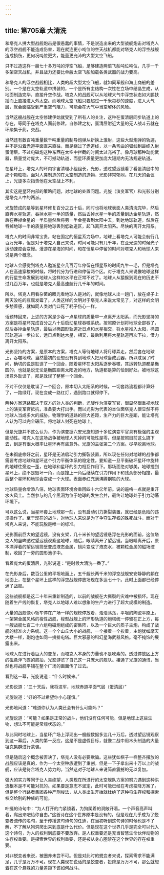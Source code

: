 ```yaml
---
---
---
```

title: 第705章 大清洗
---



和塔克人拼大型战舰炮击是很愚蠢的事情，不是说造出来的大型战舰炮击对塔克人的浮空战舰不能造成伤害，现在就连更小吨位的空天战机都能对塔克人的浮空战舰造成损伤，更何况吨位更大，能量更充沛的大型太空飞船。

只不过造这样一艘七十多万吨的浮空飞船，足够建造两倍飞船吨位吨位，几乎一千多架空天战机，并且战力还要比单艘太空飞船加载各类武器的战力要高。

和塔克人的浮空战舰相比，人类的超大型太空飞船，就如同军舰和海上商船的差别。一个是在太空轨道中拼装的，一个是所有主结构一次性在立场中结晶生成，从地面制造完毕，直接升空作战。塔克人的战舰可以从地球大气中浮空状态如大鹏扶摇而上直接进入外太空。而地球太空飞船只要超过一千米每秒的速度，进入大气层，就会面临受到严重空气阻力，可能会在大气中当空解体的风险。

当然这艘战舰在太空修建伊始就受到了所有人的关注，这种在蛋清层同步轨道上的存在，等同于在塔克人面前修建。自修建之初，蛋清层附近大量的无人战斗云就在环聚集于此，交战。

当然还有数百吨重量数千吨重量的制导炮弹从新换上激射，这些大型炮弹的轨迹，并不是沿着赤道平面直来直往，而是绕过了赤道线，以一条弯曲的弧线到最终入射蛋清层。不过电磁炮这种东西在太空中拦截的时间太过充裕了。像月球那种动能武器，质量觉对庞大，不可撼动轨道，而星环质量更加庞大短期内无法规避轨道。

在星环上，塔克人的环内宇宙清理小组组长，光影，透过望远镜看了看蛋清层中的那个颗粒物。面对人类制造的在太空制造的造物，光影非常郁闷，在几天的会议上，光旋多次指责他在太空战上不利。

其实这是星环内部的策略问题，对地球的处置问题。光旋（演变军官）和光影分别是塔克人中的两派。

光旋赞成的是等到星环修复百分之五十后，同时也将地球表面人类清洗完毕，然后直奔水星轨道，吞掉水星一半的质量，然后丢掉水星一半的质量到达金星轨道，然后在吞掉金星的一半质量然后将另一半金星丢到太阳中去，到达地球轨道，然后在吞掉地球一半的质量将地球丢到低轨道区，起飞离开太阳系。尽快的离开太阳系。

塔克人的时间非常宝贵，站在固定的恒星系力场中，地球上看塔克人可能会航行几百万光年，但是对于塔克人自己来说，时间可能只有几千年，在亚光速的时候光子运动速度会变慢。漫游在星海的时间，和在恒星中停留的时间对塔克人和地球人来说是两个概念。

地球人会感觉到塔克人遨游星空几百万年停留在恒星系的时间九牛一毛，但是塔克人在高速穿梭的时候，将时代分为行进和停留两个区。对于塔克人来说像地球这样的行星生命发展到地球人这样的水平在正常不过了。地球人从猿猴到现在的历史不过几百万年，也就是塔克人最高速航行几千年的时间。

所以，塔克人用看杂菌的眼光看地球人是对的，就像地球人出一趟门，放在桌子上两天没吃的豆腐发霉了。人类这样的文明对于塔克人来说太常见了，对这样的文明多愁善感，就如同人类对门口死了耗子伤心一样。

话题转回来，上述的方案是少吞一点星球的质量早一点离开太阳系，而光影坚持的方案是将星环完成百分之八十后启动星球吞噬系统。按照原计划将地球全部吞了，然后吞掉金星轨道，最后以椭圆形轨道近日点和水星相交，将水星推入太阳，椭圆形轨道进一步拉长，远日点到达木星，相交，最后利用将木星轨道再次下拉，借力离开太阳系。

光影坚持的方案，是原本的方案，塔克人等待地球人将月球弄走，然后套在地球上，吞噬地球。当然最初的设想没有算到地球人把月球当成武器，所以耽误了时间，确切的说是耽误了一个回合，随着星环在太阳系逐步吞噬，其运转轨道都是椭圆的，也就是说无论是椭圆距离太阳近的地方，轨道都是算的恰到好处。被地球这场意外耽误了，那是耽误了整整一个回合。

不对不仅仅是耽误了一个回合，原本切入太阳系的时候，一切套路流程都计算好了，一路绿灯。现在变成一路红灯，遇到路口就得停下。

两种方案道路取决于双方的对人类的判断，光旋作为演变军官，很显然很重视地球上的演变军官抵抗，准备要大打出手。而以光影为代表的本位面塔克人很显然不将地球人当成多大的威胁。物理学的道路的巨大差距，生产力的巨大差距，能让塔克人认为可以完全碾压。将地球人封死在地球上。

但是光旋并不这么认为，作为演变据六安光旋知道十多位演变军官具有极强的主观能动性。塔克人在这场战争被地球人灭掉的可能性是零，但是按照目前这么搞下去，到是有很大概率让星环再有些意外。光旋的主张第二个方案。尽早脱离地球。

在未彻底修好之前，星环是无法启动引力撕裂装置，所以现在任何对地球的战争都需要考虑地球和星环这个引力平衡体系的稳定性。要知道一旦平衡破坏星环中旋转的地球往旁边一歪，在地球和星环的引力相互作用下。那场面绝对够美，地球撞到星环上，绝不是毁坏一角，而是撞上一角后继续在引力作用下和残余部分相撞，最后整个星环和地球会变成一个大球。表面赤红充满沸腾钢铁的大球。

地球质量会增添八倍，地球表面环境会重回四十六亿年前。说的逼格一点就是重开水火风土。当然参与的几个黑洞为位于地球的发生合并，最终让地球处于引力动荡环境下。

可以这么说，当星环套上地球那一刻，没有启动引力撕裂装置，就已经是危险的违规操作了。至于现在的战斗，对地球人来说是为了争夺生存权的殊死战斗，而对于塔克人来说，不能玩脱是唯一的标准。

光影面前巨大的望远镜，没有支架，几十米长的望远镜悬浮在光影的面前，这位塔克人的竖眸透过望远镜观察这地球，随后，眼睛离开了望远镜。当眼睛离开后，原本漂浮着的望远镜筒壁变成液态金属，镜片变成了液态水，被颗粒金属的磁场控制，收回了一旁的圆形池子中。

看着庞大的蛋清层，光影说道：“是时候大清洗一番了。”

在光影身后，数百公里的平坦地面上，五千艘长两千米的浮空战舰安安静静的躺在地面上，在整个星环上这样的浮空战舰停放场现在多达七十个。此时上面都已经停满了战舰。

这些战舰都是这二十年来重新制造的，以前的战舰在大撕裂的灾难中被损坏。现在随着生产线的恢复，塔克人以地球人难以想象的生产力进行了超大规模的制造。

大量的战舰像小轿车停在广场一样的规模停放着，浩浩荡荡，平坦的陶瓷平原上，一架架金属风格的梭性战舰，梭型战舰上的环形轨道的炮塔统一停留在正上方，每一艘战舰七百二十六组电磁炮组成的密集阵，以及一个巨大的质子主炮，构成了战舰的标准火力系统。这一个个山丘大小的战舰，一个接着一个挨着，主炮犹如摩天大楼一样，副炮也如同一排排电塔。巨大邪恶的科幻星海武器风格。毫不掩饰的展露出来。

地球人在进行着巨大的变革，而塔克人本身的力量也不是吃素的。透过停放区上方的磁悬浮飞碟的航拍，光影游览了自己这一只庞大的舰队。接通了光旋的通讯，当然也将战舰平铺在整个广场的画面传了过去。

看到这一幕，光旋说道：“什么时候来。”

光影说道：“三十天后，我将进军，地球赤道平面气层（蛋清层）”

光旋说道：“好的不过希望你小心谨慎。”

光影地问道：“难道你认为人类还会有什么可能吗？”

光旋说道：“可能？如果是正常的战斗，他们没有任何可能，但是地球上这些生物，想法不可能是常规状态的。”

与此同时地球上，当星环广场上浮现出一艘艘数据多达几十万后，透过望远镜观察到这一幕后，人类的第一反应，这是不是虚假目标，就像二战中用木头制造的大量坦克集群进行蒙骗。

但是随后这个概念被否决了，塔克人没有必要欺骗。这些犹如棋子一样整齐摆放的战舰应该是真的，作为一个太空种族遭到了重创，但是一下子拿出来十万以上的战舰，应该是符合塔克人势力的。当然这对于地球人来说简直震撼的无以复加。

强大的实力等同于让人类绝望，人类现在所进行的太空舰队方案的努力遇到这种洪流根本是不可能对抗的。如果要是意志不坚定，此时可能已经在考虑投降方案了。但是整个行路者集团各种严刑峻法，从人类出生开始就杜绝了这种将生存权和探索权交给别的种族的可能。

叶挺的诗句中：“为人打开的门紧锁着，为狗爬着的洞敞开着。一个声音高声叫着，爬出来吧给你自由。”这首诗在这个世界原本是没有的，但是现在几乎成为了蜕变者流传的名句，至于传播这句诗句的任迪，在当初听到这句诗的时候也是不了解，不了解从狗洞爬出来到底是什么代价。但是现在这个世界几乎是完全可以代入这个诗句，为人的权利到底要不要放弃。是人权重要还是充当智慧生命伙伴动物的生存权重要。是探索世界的权利重要，还是被从身心圈禁在这个世界的存在权重要。

对非蜕变者来说，被圈养未尝不可。但是对此时的蜕变者来说，探索需求不能满足，几乎是万万不可。现在人类现在说话的是蜕变者，投降是万万不可，那么就想着在这个悬殊的力量差距下该如何战斗。